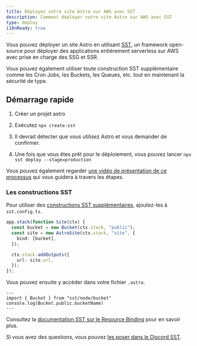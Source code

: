 ```yaml
---
title: Déployez votre site Astro sur AWS avec SST
description: Comment déployer votre site Astro sur AWS avec SST
type: deploy
i18nReady: true
---
```


Vous pouvez déployer un site Astro en utilisant [SST](https://sst.dev), un framework open-source pour déployer des applications entièrement serverless sur AWS avec prise en charge des SSG et SSR.

Vous pouvez également utiliser toute construction SST supplémentaire comme les Cron Jobs, les Buckets, les Queues, etc. tout en maintenant la sécurité de type.

## Démarrage rapide

1. Créer un projet astro

2. Exécutez `npx create-sst`

3. Il devrait détecter que vous utilisez Astro et vous demander de confirmer.

4. Une fois que vous êtes prêt pour le déploiement, vous pouvez lancer `npx sst deploy --stage=production`

Vous pouvez également regarder [une vidéo de présentation de ce processus](https://www.youtube.com/watch?v=AFP3ZHxO7Gg) qui vous guidera à travers les étapes.

### Les constructions SST
Pour utiliser des [constructions SST supplémentaires](https://docs.sst.dev/), ajoutez-les à `sst.config.ts`.

```ts {2} {4} title="sst.config.ts"
app.stack(function Site(ctx) {
  const bucket = new Bucket(ctx.stack, "public");
  const site = new AstroSite(ctx.stack, "site", {
    bind: [bucket],
  });

  ctx.stack.addOutputs({
    url: site.url,
  });
});
```

Vous pouvez ensuite y accéder dans votre fichier `.astro`.

```astro
---
import { Bucket } from "sst/node/bucket"
console.log(Bucket.public.bucketName)
---
```

Consultez la [documentation SST sur le Resource Binding](https://docs.sst.dev/resource-binding) pour en savoir plus.

Si vous avez des questions, vous pouvez [les poser dans le Discord SST](https://discord.gg/sst).
